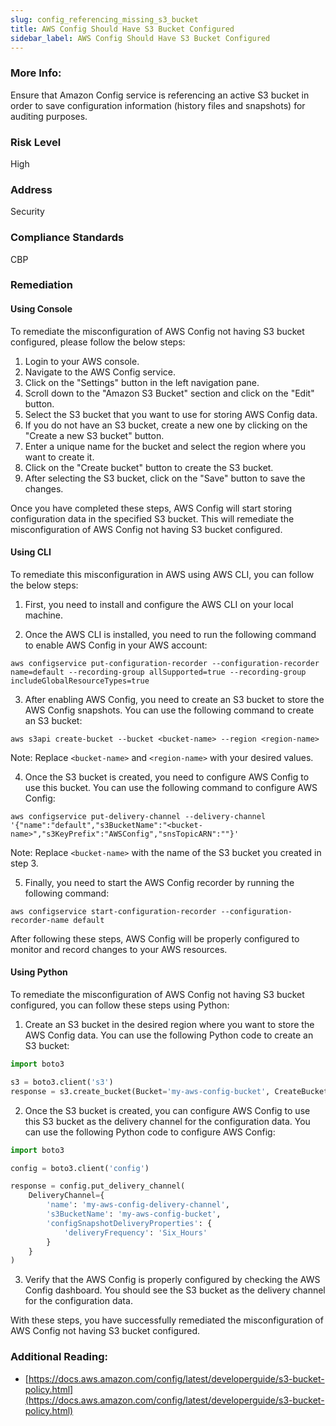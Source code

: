 ```yaml
---
slug: config_referencing_missing_s3_bucket
title: AWS Config Should Have S3 Bucket Configured
sidebar_label: AWS Config Should Have S3 Bucket Configured
---
```


### More Info:

Ensure that Amazon Config service is referencing an active S3 bucket in order to save configuration information (history files and snapshots) for auditing purposes.

### Risk Level

High

### Address

Security

### Compliance Standards

CBP

### Remediation

#### Using Console

To remediate the misconfiguration of AWS Config not having S3 bucket configured, please follow the below steps:

1. Login to your AWS console.
2. Navigate to the AWS Config service.
3. Click on the "Settings" button in the left navigation pane.
4. Scroll down to the "Amazon S3 Bucket" section and click on the "Edit" button.
5. Select the S3 bucket that you want to use for storing AWS Config data.
6. If you do not have an S3 bucket, create a new one by clicking on the "Create a new S3 bucket" button.
7. Enter a unique name for the bucket and select the region where you want to create it.
8. Click on the "Create bucket" button to create the S3 bucket.
9. After selecting the S3 bucket, click on the "Save" button to save the changes.

Once you have completed these steps, AWS Config will start storing configuration data in the specified S3 bucket. This will remediate the misconfiguration of AWS Config not having S3 bucket configured.

#### Using CLI

To remediate this misconfiguration in AWS using AWS CLI, you can follow the below steps:

1. First, you need to install and configure the AWS CLI on your local machine.

2. Once the AWS CLI is installed, you need to run the following command to enable AWS Config in your AWS account:

```
aws configservice put-configuration-recorder --configuration-recorder name=default --recording-group allSupported=true --recording-group includeGlobalResourceTypes=true
```

3. After enabling AWS Config, you need to create an S3 bucket to store the AWS Config snapshots. You can use the following command to create an S3 bucket:

```
aws s3api create-bucket --bucket <bucket-name> --region <region-name>
```

Note: Replace `<bucket-name>` and `<region-name>` with your desired values.

4. Once the S3 bucket is created, you need to configure AWS Config to use this bucket. You can use the following command to configure AWS Config:

```
aws configservice put-delivery-channel --delivery-channel '{"name":"default","s3BucketName":"<bucket-name>","s3KeyPrefix":"AWSConfig","snsTopicARN":""}'
```

Note: Replace `<bucket-name>` with the name of the S3 bucket you created in step 3.

5. Finally, you need to start the AWS Config recorder by running the following command:

```
aws configservice start-configuration-recorder --configuration-recorder-name default
```

After following these steps, AWS Config will be properly configured to monitor and record changes to your AWS resources.

#### Using Python

To remediate the misconfiguration of AWS Config not having S3 bucket configured, you can follow these steps using Python:

1. Create an S3 bucket in the desired region where you want to store the AWS Config data. You can use the following Python code to create an S3 bucket:

```python
import boto3

s3 = boto3.client('s3')
response = s3.create_bucket(Bucket='my-aws-config-bucket', CreateBucketConfiguration={'LocationConstraint': 'us-east-1'})
```

2. Once the S3 bucket is created, you can configure AWS Config to use this S3 bucket as the delivery channel for the configuration data. You can use the following Python code to configure AWS Config:

```python
import boto3

config = boto3.client('config')

response = config.put_delivery_channel(
    DeliveryChannel={
        'name': 'my-aws-config-delivery-channel',
        's3BucketName': 'my-aws-config-bucket',
        'configSnapshotDeliveryProperties': {
            'deliveryFrequency': 'Six_Hours'
        }
    }
)
```

3. Verify that the AWS Config is properly configured by checking the AWS Config dashboard. You should see the S3 bucket as the delivery channel for the configuration data.

With these steps, you have successfully remediated the misconfiguration of AWS Config not having S3 bucket configured.

### Additional Reading:

- [https://docs.aws.amazon.com/config/latest/developerguide/s3-bucket-policy.html](https://docs.aws.amazon.com/config/latest/developerguide/s3-bucket-policy.html) 

